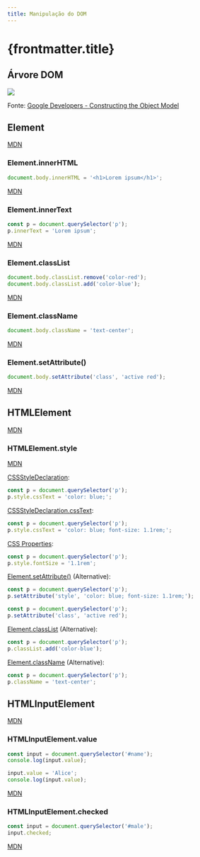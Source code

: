 ```yaml
---
title: Manipulação do DOM
---
```


# {frontmatter.title}

## Árvore DOM

![](/imgs/w3c/dom-api/dom-tree.png)

Fonte: [Google Developers - Constructing the Object Model](https://developers.google.com/web/fundamentals/performance/critical-rendering-path/constructing-the-object-model)

## Element

[MDN](https://developer.mozilla.org/en-US/docs/Web/API/Element)

### Element.innerHTML

```js
document.body.innerHTML = '<h1>Lorem ipsum</h1>';
```

[MDN](https://developer.mozilla.org/en-US/docs/Web/API/Element/innerHTML)

### Element.innerText

```js
const p = document.querySelector('p');
p.innerText = 'Lorem ipsum';
```

[MDN](https://developer.mozilla.org/en-US/docs/Web/API/Element/innerText)

### Element.classList

```js
document.body.classList.remove('color-red');
document.body.classList.add('color-blue');
```

[MDN](https://developer.mozilla.org/en-US/docs/Web/API/Element/classList)

### Element.className

```js
document.body.className = 'text-center';
```

[MDN](https://developer.mozilla.org/en-US/docs/Web/API/Element/className)

### Element.setAttribute()

```js
document.body.setAttribute('class', 'active red');
```

[MDN](https://developer.mozilla.org/en-US/docs/Web/API/Element/setAttribute)

## HTMLElement

[MDN](https://developer.mozilla.org/en-US/docs/Web/API/HTMLElement)

### HTMLElement.style

[MDN](https://developer.mozilla.org/en-US/docs/Web/API/HTMLElement/style)

[CSSStyleDeclaration](https://developer.mozilla.org/en-US/docs/Web/API/CSSStyleDeclaration):

```js
const p = document.querySelector('p');
p.style.cssText = 'color: blue;';
```

[CSSStyleDeclaration.cssText](https://developer.mozilla.org/en-US/docs/Web/API/CSSStyleDeclaration/cssText):

```js
const p = document.querySelector('p');
p.style.cssText = 'color: blue; font-size: 1.1rem;';
```

[CSS Properties](https://developer.mozilla.org/en-US/docs/Web/CSS/CSS_Properties_Reference):

```js
const p = document.querySelector('p');
p.style.fontSize = '1.1rem';
```

[Element.setAttribute()](https://developer.mozilla.org/en-US/docs/Web/API/Element/setAttribute) (Alternative):

```js
const p = document.querySelector('p');
p.setAttribute('style', 'color: blue; font-size: 1.1rem;');
```

```js
const p = document.querySelector('p');
p.setAttribute('class', 'active red');
```

[Element.classList](https://developer.mozilla.org/en-US/docs/Web/API/Element/classList) (Alternative):

```js
const p = document.querySelector('p');
p.classList.add('color-blue');
```

[Element.className](https://developer.mozilla.org/en-US/docs/Web/API/Element/className) (Alternative):

```js
const p = document.querySelector('p');
p.className = 'text-center';
```

## HTMLInputElement

[MDN](https://developer.mozilla.org/en-US/docs/Web/API/HTMLInputElement)

### HTMLInputElement.value

```js
const input = document.querySelector('#name');
console.log(input.value);

input.value = 'Alice';
console.log(input.value);
```

[MDN](https://developer.mozilla.org/en-US/docs/Web/API/HTMLInputElement)

### HTMLInputElement.checked

```js
const input = document.querySelector('#male');
input.checked;
```

[MDN](https://developer.mozilla.org/en-US/docs/Web/API/HTMLInputElement)

